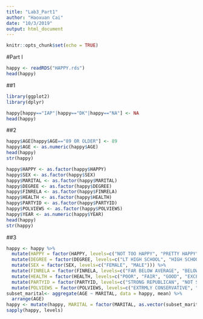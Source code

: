 ```yaml
---
title: "Lab3_Part1"
author: "Haoxuan Cai"
date: "10/3/2019"
output: html_document
---
```


```r
knitr::opts_chunk$set(echo = TRUE)
```

#Part I


```r
happy <- readRDS("HAPPY.rds")
head(happy)
```


##1

```r
library(ggplot2)
library(dplyr)
```



```r
happy[happy=="IAP"|happy=="DK"|happy=="NA"] <- NA
head(happy)
```



##2


```r
happy$AGE[happy$AGE=="89 OR OLDER"] <- 89
happy$AGE <- as.numeric(happy$AGE)
head(happy)
str(happy)

```
```r
happy$HAPPY <- as.factor(happy$HAPPY)
happy$SEX <- as.factor(happy$SEX)
happy$MARITAL <- as.factor(happy$MARITAL)
happy$DEGREE <- as.factor(happy$DEGREE)
happy$FINRELA <- as.factor(happy$FINRELA)
happy$HEALTH <- as.factor(happy$HEALTH)
happy$PARTYID <- as.factor(happy$PARTYID)
happy$POLVIEWS <- as.factor(happy$POLVIEWS)
happy$YEAR <- as.numeric(happy$YEAR)
head(happy)
str(happy)
```


##3


```r
happy <- happy %>%
  mutate(HAPPY = factor(HAPPY, levels=c("NOT TOO HAPPY", "PRETTY HAPPY", "VERY HAPPY"))) %>%
  mutate(DEGREE = factor(DEGREE, levels=c("LT HIGH SCHOOL", "HIGH SCHOOL", "JUNIOR COLLEGE", "BACHELOR", "GRADUATE" ))) %>%
  mutate(SEX = factor(SEX, levels=c("FEMALE", "MALE"))) %>%
  mutate(FINRELA = factor(FINRELA, levels=c("FAR BELOW AVERAGE", "BELOW AVERAGE", "AVERAGE", "ABOVE AVERAGE", "FAR ABOVE AVERAGE"))) %>%
  mutate(HEALTH = factor(HEALTH, levels=c("POOR", "FAIR", "GOOD", "EXCELLENT"))) %>%
  mutate(PARTYID = factor(PARTYID, levels=c("STRONG REPUBLICAN", "NOT STR REPUBLICAN", "IND,NEAR REP", "INDEPENDENT", "IND,NEAR DEM", "NOT STR DEMOCRAT", "STRONG DEMOCRAT", "OTHER PARTY"))) %>%
  mutate(POLVIEWS = factor(POLVIEWS, levels=c("EXTRMLY CONSERVATIVE", "SLGHTLY CONSERVATIVE", "CONSERVATIVE", "MODERATE", "LIBERAL", "SLIGHTLY LIBERAL", "EXTREMELY LIBERAL")))
subset_marital<- aggregate(AGE ~ MARITAL, data = happy, mean) %>%
  arrange(AGE)
happy <- mutate(happy, MARITAL = factor(MARITAL, as.vector(subset_marital$MARITAL)))
sapply(happy, levels)
```

